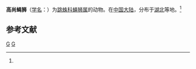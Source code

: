 {{Speciesbox
| taxon = Marpissa nobilis
| binomial_authority = (Grube, 1861)<ref name='id14755'>{{cite web| url =http://www.bioinfo.cn/db05/BjdwSpecies.php?action=view&id=14755| title =高尚蝇狮| work =《中国动物物种编目数据库》| publisher =中国科学院微生物研究所| author =中国科学院动物研究所| accessdate =2009-04-28| deadurl =yes| archiveurl =https://web.archive.org/web/20160305102909/http://www.bioinfo.cn/db05/BjdwSpecies.php?action=view&id=14755| archivedate =2016-03-05}}</ref>
}}

'''高尚蝇狮'''（[[学名|学名]]：{{lang|la|''Marpissa nobilis''}}）为[[跳蛛科|跳蛛科]][[蝇狮属|蝇狮属]]的动物。在[[中国大陆|中国大陆]]，分布于[[湖北|湖北]]等地。<ref name='id14755'/>

== 参考文献 ==
{{reflist}}

{{taxonbar}}
[[Category:_1861年描述的动物|G]]
[[Category:蝇狮属|G]]